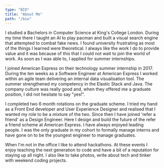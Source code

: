 ```yaml
---
type: "BIO"
title: "About Me"
path: "/bio"
---
```



I studied  a Bachelors in Computer Science at King's College London. During my time there I taught an AI to play pacman and built a visual search engine that attempted to combat fake news. I found university frustrating as most of the things I learned were theoretical. I always like the work I do to provide value and it was because of this that I could not wait to join the world of work. As soon as I was able to, I applied for summer internships.

I joined American Express on their technology summer internship in 2017. During the ten weeks as a Software Engineer at American Express I worked within an agile team delivering an internal data visualisation tool. The summer strengthened my competency in the Elastic Stack and Java. The company culture was really good and, when they offered me a graduate position, I did not hesitate to say "yes!".

I completed two 6 month rotations on the graduate scheme. I tried my hand as a Front End developer and User Experience Designer and realised that I wanted my role to be a mixture of the two. Since then I have joined 'refer a friend' as a Design Engineer. Here I design and build the future of the refer a friend scheme at American Express. I have always enjoyed leading people. I was the only graduate in my cohort to formally manage interns and have gone on to be the youngest engineer to manage graduates. 

 When I'm not in the office I like to attend hackathons. At these events I enjoy teaching the next generation to code and have a bit of a reputation for staying up all night. I also like to take photos, write about tech and tinker with weekend coding projects.
